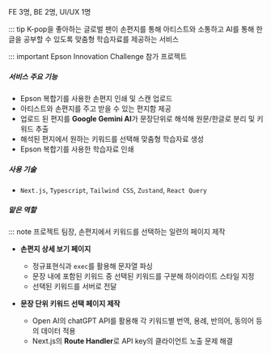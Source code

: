 FE 3명, BE 2명, UI/UX 1명

::: tip K-pop을 좋아하는 글로벌 팬이 손편지를 통해 아티스트와 소통하고 AI를 통해 한글을 공부할 수 있도록 맞춤형 학습자료를 제공하는 서비스

::: important Epson Innovation Challenge 참가 프로젝트

##### 서비스 주요 기능

- Epson 복합기를 사용한 손편지 인쇄 및 스캔 업로드
- 아티스트와 손편지를 주고 받을 수 있는 편지함 제공
- 업로드 된 편지를 **Google Gemini AI**가 문장단위로 해석해 원문/한글로 분리 및 키워드 추출
- 해석된 편지에서 원하는 키워드를 선택해 맞춤형 학습자료 생성
- Epson 복합기를 사용한 학습자료 인쇄

##### 사용 기술

- `Next.js`, `Typescript`, `Tailwind CSS`, `Zustand`, `React Query`

##### 맡은 역할

::: note 프로젝트 팀장, 손편지에서 키워드를 선택하는 일련의 페이지 제작

- **손편지 상세 보기 페이지**

  - 정규표현식과 `exec`를 활용해 문자열 파싱
  - 문장 내에 포함된 키워드 중 선택된 키워드를 구분해 하이라이트 스타일 지정
  - 선택된 키워드를 서버로 전달

- **문장 단위 키워드 선택 페이지 제작**
  - Open AI의 chatGPT API를 활용해 각 키워드별 번역, 용례, 반의어, 동의어 등의 데이터 적용
  - Next.js의 **Route Handler**로 API key의 클라이언트 노출 문제 해결
